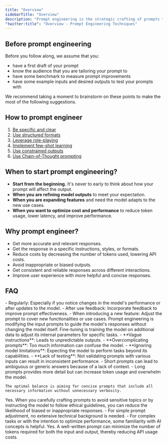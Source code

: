 ```yaml
---
title: "Overview"
sidebarTitle: "Overview"
description: "Prompt engineering is the strategic crafting of prompts to guide Large Language Models (LLMs) like GPT-4 to produce accurate and desired outputs."
"twitter:title": "Overview - Prompt Engineering Techniques"
---
```




## Before prompt engineering

Before you follow along, we assume that you: 
- have a first draft of your prompt
- know the audience that you are tailoring your prompt to
- have some benchmark to measure prompt improvements
- have some example inputs and desired outputs to test your prompts with

We recommend taking a moment to brainstorm on these points to make the most of the following suggestions. 


## How to prompt engineer 
1. [Be specific and clear](/use-cases/prompt-engineering/be-specific-and-clear)
2. [Use structured formats](/use-cases/prompt-engineering/use-structured-formats)
3. [Leverage role-playing](/use-cases/prompt-engineering/leverage-role-playing)
4. [Implement few-shot learning](/use-cases/prompt-engineering/implement-few-shot-learning)
5. [Use constrained outputs](/use-cases/prompt-engineering/use-constrained-outputs)
6. [Use Chain-of-Thought prompting](/use-cases/prompt-engineering/use-chain-of-thought-prompting)


## When to start prompt engineering? 

- **Start from the beginning.** It's never to early to think about how your prompt will affect the output.
- **When you are refining model outputs** to meet your expectation. 
- **When you are expanding features** and need the model adapts to the new use cases.
- **When you want to optimize cost and performance** to reduce token usage, lower latency, and improve performance.

## Why prompt engineer? 
- Get more accurate and relevant responses.
- Get the response in a specific instructions, styles, or formats.
- Reduce costs by decreasing the number of tokens used, lowering API costs.
- Avoid inappropriate or biased outputs.
- Get consistent and reliable responses across different interactions.
- Improve user experience with more helpful and concise responses.

## FAQ 

<AccordionGroup>

  <Accordion title="How often should I update my prompts?">
    - Regularly: Especially if you notice changes in the model's performance or after updates to the model. 
    - After use feedback: Incorporate feedback to improve prompt effectiveness.
    - When introducing a new feature: Adjust the prompt to cover new functionalities or use cases.
  </Accordion> 

  <Accordion title="What's the difference between prompt engineering vs. finetuning?">
    Prompt engineering is modifying the input prompts to guide the model's responses without changing the model itself. Fine-tuning is training the model on additional data to adjust its internal parameters for specific tasks.
  </Accordion> 

  <Accordion title="What are some common mistakes with prompt engineering?">
  - **Vague instructions**: Leads to unpredictable outputs.
  - **Overcomplicating prompts**: Too much information can confuse the model.
  - **Ignoring model limitations**: Expecting the model to perform tasks beyond its capabilities.
  - **Lack of testing**: Not validating prompts with various inputs can result in inconsistent performance.  
  </Accordion> 

  <Accordion title="How does prompt length affect model responses?">
    - Short prompts can lead to ambiguous or generic answers because of a lack of context.
    - Long prompts provides more detail but can increase token usage and overwhelm the model.

    The optimal balance is aiming for concise prompts that include all necessary information without unnecessary verbosity.
  </Accordion>

  <Accordion title="Can prompt engineering remove biases?">
    Yes. When you carefully crafting prompts to avoid sensitive topics or by instructing the model to follow ethical guidelines, you can reduce the likelihood of biased or inappropriate responses.
  </Accordion>


  <Accordion title="Do I need to be technical to prompt engineer?">
    - For simple prompt adjustment, no extensive technical background is needed.
    - For complex tasks or with the intention to optimize performance, some familiarity with AI concepts is helpful. 
  </Accordion> 

  <Accordion title="Can you cut cost with prompt engineering?">
    Yes. A well-written prompt can minimize the number of tokens required for both the input and output, thereby reducing API usage costs.
  </Accordion> 

</AccordionGroup>

<QuestionsSection />
